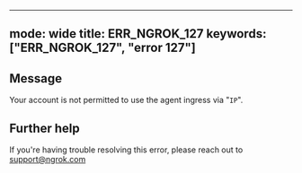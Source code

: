 
---
mode: wide
title: ERR_NGROK_127
keywords: ["ERR_NGROK_127", "error 127"]
---

## Message
Your account is not permitted to use the agent ingress via "`IP`".




## Further help
If you're having trouble resolving this error, please reach out to [support@ngrok.com](mailto:support@ngrok.com?subject=Help%20with%20ERR_NGROK_127)

